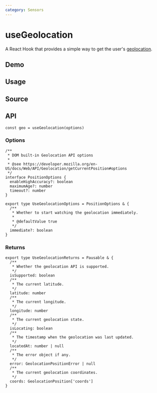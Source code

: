 ```yaml
---
category: Sensors
---
```


# useGeolocation


<HooksType category="Sensors" pausable isSupported />

A React Hook that provides a simple way to get the user's [geolocation](https://developer.mozilla.org/en-US/docs/Web/API/Geolocation).

## Demo


<App />

## Usage



## Source


<Source />

## API

```tsx
const geo = useGeolocation(options)
```

### Options

```tsx
/**
 * DOM built-in Geolocation API options
 *
 * @see https://developer.mozilla.org/en-US/docs/Web/API/Geolocation/getCurrentPosition#options
 */
interface PositionOptions {
  enableHighAccuracy?: boolean
  maximumAge?: number
  timeout?: number
}

export type UseGeolocationOptions = PositionOptions & {
  /**
   * Whether to start watching the geolocation immediately.
   *
   * @defaultValue true
   */
  immediate?: boolean
}
```

### Returns

```tsx
export type UseGeolocationReturns = Pausable & {
  /**
   * Whether the geolocation API is supported.
   */
  isSupported: boolean
  /**
   * The current latitude.
   */
  latitude: number
  /**
   * The current longitude.
   */
  longitude: number
  /**
   * The current geolocation state.
   */
  isLocating: boolean
  /**
   * The timestamp when the geolocation was last updated.
   */
  locatedAt: number | null
  /**
   * The error object if any.
   */
  error: GeolocationPositionError | null
  /**
   * The current geolocation coordinates.
   */
  coords: GeolocationPosition['coords']
}
```
